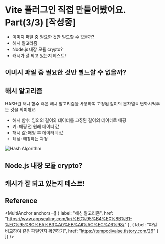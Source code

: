 
# Vite 플러그인 직접 만들어봤어요. Part(3/3) [작성중]

- 이미지 파일 중 필요한 것만 빌드할 수 없을까?
- 해시 알고리즘
- Node.js 내장 모듈 crypto?
- 캐시가 잘 되고 있는지 테스트!

## 이미지 파일 중 필요한 것만 빌드할 수 없을까?

## 해시 알고리즘
HASH란 해시 함수 혹은 해시 알고리즘을 사용하여 고정된 길이의 문자열로 변화시켜주는 것을 의미해요.

- 해시 함수: 임의의 길이의 데이터를 고정된 길이의 데이터로 매핑
- 키: 매핑 전 원래 데이터 값
- 해시 값: 매핑 후 데이터의 값
- 해싱: 매핑하는 과정

<img src={HashAlgorithm} alt="Hash Algorithm" />

## Node.js 내장 모듈 crypto?

## 캐시가 잘 되고 있는지 테스트!


## Reference

<MultiAnchor anchors={[
    {
      label: "해싱 알고리즘",
      href: "https://www.appsealing.com/kr/%ED%95%B4%EC%8B%B1-%EC%95%8C%EA%B3%A0%EB%A6%AC%EC%A6%98/"
    },
    {
      label: "파일 비교하여 같은 파일인지 확인하기",
      href: "https://tempodivalse.tistory.com/26"
    }
]} />